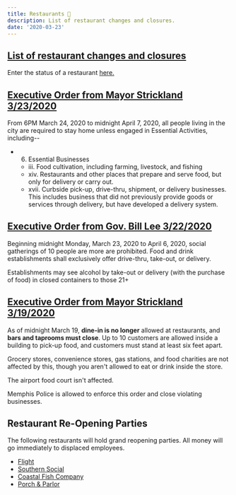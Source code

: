 ```yaml
---
title: Restaurants 🍔
description: List of restaurant changes and closures.
date: '2020-03-23'
---
```


## [List of restaurant changes and closures](https://docs.google.com/spreadsheets/d/16g95WUiwiKZtd2a4fvR268E655Sa0n5qY0hMu0Y8Mhw/edit?usp=sharing)

Enter the status of a restaurant [here.](https://docs.google.com/forms/d/e/1FAIpQLSfrBhGiTU9czsPqLhF-UgsBOuPPIfL_DkRtgPexAaPFGD6jgQ/viewform?usp=sf_link)

## [Executive Order from Mayor Strickland 3/23/2020](https://covid19.memphistn.gov/wp-content/uploads/2020/03/Executive-Order-No-03-2020.pdf)

From 6PM March 24, 2020 to midnight April 7, 2020, all people living in the city are required to stay home unless engaged in Essential Activities, including--

- 6. Essential Businesses
  - iii. Food cultivation, including farming, livestock, and fishing
  - xiv. Restaurants and other places that prepare and serve food, but only for delivery or carry out.
  - xvii. Curbside pick-up, drive-thru, shipment, or delivery businesses. This includes business that did not previously provide goods or services through delivery, but have developed a delivery system.


## [Executive Order from Gov. Bill Lee 3/22/2020](https://www.tn.gov/governor/news/2020/3/22/gov--bill-lee-signs-executive-order-mandating-alternative-business-models-for-restaurants-and-gyms--lifts-alcohol-regulations.html)

Beginning midnight Monday, March 23, 2020 to April 6, 2020, social gatherings of 10 people are more are prohibited. Food and drink establishments shall exclusively offer drive-thru, take-out, or delivery.

Establishments may see alcohol by take-out or delivery (with the purchase of food) in closed containers to those 21+

## [Executive Order from Mayor Strickland 3/19/2020](https://www.memphistn.gov/UserFiles/Servers/Server_11150732/File/Gov/Executive%20Order%201-2020.pdf)

As of midnight March 19, **dine-in is no longer** allowed at restaurants, and **bars and taprooms must close**. Up to 10 customers are allowed inside a building to pick-up food, and customers must stand at least six feet apart.

Grocery stores, convenience stores, gas stations, and food charities are not affected by this, though you aren't allowed to eat or drink inside the store.

The airport food court isn't affected.

Memphis Police is allowed to enforce this order and close violating businesses.

## Restaurant Re-Opening Parties

The following restaurants will hold grand reopening parties. All money will go immediately to displaced employees.

- [Flight](https://www.eventbrite.com/e/flight-restaurant-and-wine-bar-vip-re-opening-party-date-tbd-tickets-100555694790)
- [Southern Social](https://www.eventbrite.com/e/southern-social-vip-re-opening-party-date-tbd-tickets-100554703826)
- [Coastal Fish Company](https://www.eventbrite.com/e/coastal-fish-company-vip-re-opening-party-date-tbd-tickets-100556938510)
- [Porch & Parlor](https://www.eventbrite.com/e/porch-and-parlor-vip-re-opening-party-date-tbd-tickets-100554216368)
